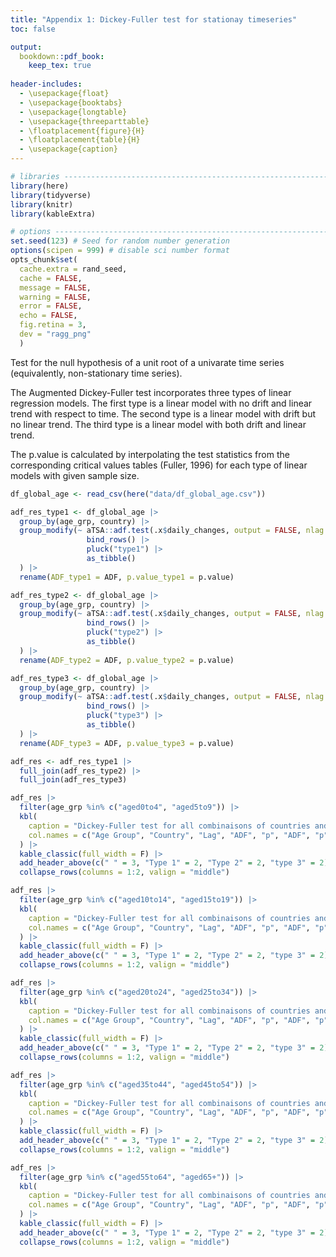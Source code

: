 ```yaml
---
title: "Appendix 1: Dickey-Fuller test for stationay timeseries"
toc: false

output:
  bookdown::pdf_book:
    keep_tex: true
  
header-includes:
  - \usepackage{float}
  - \usepackage{booktabs}
  - \usepackage{longtable}
  - \usepackage{threeparttable}
  - \floatplacement{figure}{H}
  - \floatplacement{table}{H}
  - \usepackage{caption}
---
```


```r
# libraries --------------------------------------------------------------------
library(here)
library(tidyverse)
library(knitr)
library(kableExtra)

# options ----------------------------------------------------------------------
set.seed(123) # Seed for random number generation
options(scipen = 999) # disable sci number format
opts_chunk$set(
  cache.extra = rand_seed, 
  cache = FALSE,
  message = FALSE, 
  warning = FALSE, 
  error = FALSE,
  echo = FALSE, 
  fig.retina = 3,
  dev = "ragg_png"
  )
```

Test for the null hypothesis of a unit root of a univarate time series (equivalently, non-stationary time series).

The Augmented Dickey-Fuller test incorporates three types of linear regression models. The first type is a linear model with no drift and linear trend with respect to time. The second type is a linear model with drift but no linear trend. The third type is a linear model with both drift and linear trend.

The p.value is calculated by interpolating the test statistics from the corresponding critical values tables (Fuller, 1996) for each type of linear models with given sample size. 

```r
df_global_age <- read_csv(here("data/df_global_age.csv"))

adf_res_type1 <- df_global_age |>
  group_by(age_grp, country) |>
  group_modify(~ aTSA::adf.test(.x$daily_changes, output = FALSE, nlag = 2) |>
                 bind_rows() |> 
                 pluck("type1") |> 
                 as_tibble()
  ) |> 
  rename(ADF_type1 = ADF, p.value_type1 = p.value)

adf_res_type2 <- df_global_age |>
  group_by(age_grp, country) |>
  group_modify(~ aTSA::adf.test(.x$daily_changes, output = FALSE, nlag = 2) |>
                 bind_rows() |> 
                 pluck("type2") |> 
                 as_tibble()
  ) |> 
  rename(ADF_type2 = ADF, p.value_type2 = p.value)

adf_res_type3 <- df_global_age |>
  group_by(age_grp, country) |>
  group_modify(~ aTSA::adf.test(.x$daily_changes, output = FALSE, nlag = 2) |>
                 bind_rows() |> 
                 pluck("type3") |> 
                 as_tibble()
  ) |> 
  rename(ADF_type3 = ADF, p.value_type3 = p.value)

adf_res <- adf_res_type1 |> 
  full_join(adf_res_type2) |> 
  full_join(adf_res_type3)
```

\newpage

```r
adf_res |>
  filter(age_grp %in% c("aged0to4", "aged5to9")) |> 
  kbl(
    caption = "Dickey-Fuller test for all combinaisons of countries and age groups investigated",
    col.names = c("Age Group", "Country", "Lag", "ADF", "p", "ADF", "p", "ADF", "p")
  ) |> 
  kable_classic(full_width = F) |> 
  add_header_above(c(" " = 3, "Type 1" = 2, "Type 2" = 2, "type 3" = 2)) |>
  collapse_rows(columns = 1:2, valign = "middle")
```

\newpage

```r
adf_res |>
  filter(age_grp %in% c("aged10to14", "aged15to19")) |> 
  kbl(
    caption = "Dickey-Fuller test for all combinaisons of countries and age groups investigated",
    col.names = c("Age Group", "Country", "Lag", "ADF", "p", "ADF", "p", "ADF", "p")
  ) |> 
  kable_classic(full_width = F) |> 
  add_header_above(c(" " = 3, "Type 1" = 2, "Type 2" = 2, "type 3" = 2)) |>
  collapse_rows(columns = 1:2, valign = "middle")
```

\newpage

```r
adf_res |>
  filter(age_grp %in% c("aged20to24", "aged25to34")) |> 
  kbl(
    caption = "Dickey-Fuller test for all combinaisons of countries and age groups investigated",
    col.names = c("Age Group", "Country", "Lag", "ADF", "p", "ADF", "p", "ADF", "p")
  ) |> 
  kable_classic(full_width = F) |> 
  add_header_above(c(" " = 3, "Type 1" = 2, "Type 2" = 2, "type 3" = 2)) |>
  collapse_rows(columns = 1:2, valign = "middle")
```

\newpage

```r
adf_res |>
  filter(age_grp %in% c("aged35to44", "aged45to54")) |> 
  kbl(
    caption = "Dickey-Fuller test for all combinaisons of countries and age groups investigated",
    col.names = c("Age Group", "Country", "Lag", "ADF", "p", "ADF", "p", "ADF", "p")
  ) |> 
  kable_classic(full_width = F) |> 
  add_header_above(c(" " = 3, "Type 1" = 2, "Type 2" = 2, "type 3" = 2)) |>
  collapse_rows(columns = 1:2, valign = "middle")
```

\newpage

```r
adf_res |>
  filter(age_grp %in% c("aged55to64", "aged65+")) |> 
  kbl(
    caption = "Dickey-Fuller test for all combinaisons of countries and age groups investigated",
    col.names = c("Age Group", "Country", "Lag", "ADF", "p", "ADF", "p", "ADF", "p")
  ) |> 
  kable_classic(full_width = F) |> 
  add_header_above(c(" " = 3, "Type 1" = 2, "Type 2" = 2, "type 3" = 2)) |>
  collapse_rows(columns = 1:2, valign = "middle")
```